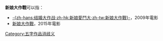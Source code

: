 '''新娘大作戰'''可以指：
* [[新娘愛鬥大|-{zh-hans:结婚大作战;zh-hk:新娘愛鬥大;zh-tw:新娘大作戰}-]]，2009年電影
* [[新娘大作戰_(2015年電影)|新娘大作戰]]，2015年電影

{{disambig}}

[[Category:五字作品消歧义|Category:五字作品消歧义]]